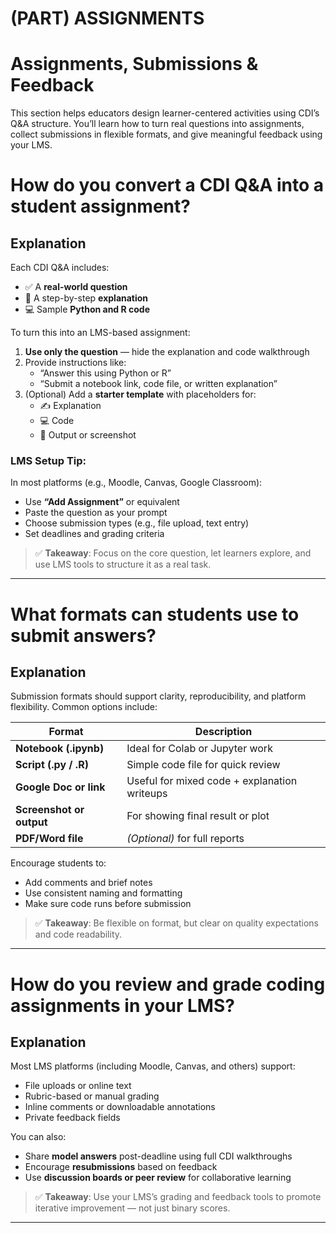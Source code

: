 # (PART) ASSIGNMENTS {-}

# Assignments, Submissions & Feedback {-}

This section helps educators design learner-centered activities using CDI’s Q&A structure. You’ll learn how to turn real questions into assignments, collect submissions in flexible formats, and give meaningful feedback using your LMS.


# How do you convert a CDI Q&A into a student assignment?

## Explanation

Each CDI Q&A includes:

- ✅ A **real-world question**  
- 📘 A step-by-step **explanation**  
- 💻 Sample **Python and R code**

To turn this into an LMS-based assignment:

1. **Use only the question** — hide the explanation and code walkthrough  
2. Provide instructions like:  
   - “Answer this using Python or R”  
   - “Submit a notebook link, code file, or written explanation”  
3. (Optional) Add a **starter template** with placeholders for:  
   - ✍️ Explanation  
   - 💻 Code  
   - 📸 Output or screenshot

### LMS Setup Tip:

In most platforms (e.g., Moodle, Canvas, Google Classroom):

- Use **“Add Assignment”** or equivalent  
- Paste the question as your prompt  
- Choose submission types (e.g., file upload, text entry)  
- Set deadlines and grading criteria

> ✅ **Takeaway**: Focus on the core question, let learners explore, and use LMS tools to structure it as a real task.

---

# What formats can students use to submit answers?

## Explanation

Submission formats should support clarity, reproducibility, and platform flexibility. Common options include:

| Format                  | Description                                  |
|-------------------------|----------------------------------------------|
| **Notebook (.ipynb)**   | Ideal for Colab or Jupyter work              |
| **Script (.py / .R)**   | Simple code file for quick review            |
| **Google Doc or link**  | Useful for mixed code + explanation writeups |
| **Screenshot or output**| For showing final result or plot             |
| **PDF/Word file**       | *(Optional)* for full reports                |

Encourage students to:

- Add comments and brief notes  
- Use consistent naming and formatting  
- Make sure code runs before submission

> ✅ **Takeaway**: Be flexible on format, but clear on quality expectations and code readability.

---

# How do you review and grade coding assignments in your LMS?

## Explanation

Most LMS platforms (including Moodle, Canvas, and others) support:

- File uploads or online text  
- Rubric-based or manual grading  
- Inline comments or downloadable annotations  
- Private feedback fields  

You can also:

- Share **model answers** post-deadline using full CDI walkthroughs  
- Encourage **resubmissions** based on feedback  
- Use **discussion boards or peer review** for collaborative learning

> ✅ **Takeaway**: Use your LMS’s grading and feedback tools to promote iterative improvement — not just binary scores.

---